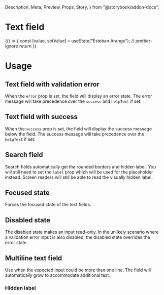   Description,
  Meta,
  Preview,
  Props,
  Story,
} from "@storybook/addon-docs";

<Meta component={TextField} title="Components / Forms / Text field" />

# Text field

<Description of={TextField} />

<Preview withToolbar>
  <Story name="Text field">
    {() => {
      const [value, setValue] = useState("Esteban Arango");
      // prettier-ignore
      return <TextField helpText="Help me out" label="Name" required value={value} onChange={setValue} />
    }}
  </Story>
</Preview>

<Props of={TextField} />

# Usage

## Text field with validation error

When the `error` prop is set, the field will display an error state. The error message
will take precedence over the `success` and `helpText` if set.

<Preview>
  <Story name="Text field with validation error">
    <TextField
      error="Name can't be empty"
      helpText="Help me out"
      label="Name" // not shown
      required // not shown
      success="Saved"
    />
  </Story>
</Preview>

## Text field with success

When the `success` prop is set, the field will display the success message below the
field. The success message will take precedence over the `helpText` if set.

<Preview>
  <Story name="Text field with success">
    <TextField
      helpText="Help me out"
      label="Name"
      success="Saved" // not shown
    />
  </Story>
</Preview>

## Search field

Search fields automatically get the rounded borders and hidden label. You will still need
to set the `label` prop which will be used for the placeholder instead. Screen readers
will still be able to read the visually hidden label.

<Preview>
  <Story name="Search field">
    <TextField label="Search" type="search" />
  </Story>
</Preview>

## Focused state

Forces the focused state of the text fields.

<Preview>
  <Story name="Focused">
    <Stack vertical>
      <TextField focused label="Name" />
      <TextField error="Bad news" focused label="Name" />
      <TextField focused label="Search" type="search" />
    </Stack>
  </Story>
</Preview>

## Disabled state

The disabled state makes an input read-only. In the unlikely scenario where a validation
error input is also disabled, the disabled state overrides the error state.

<Preview>
  <Story name="Disabled">
    <Stack distribution="equalSpacingAround" vertical>
      <TextField
        disabled
        focused
        label="Input with a value"
        value="Hello, world"
      />
      <TextField
        disabled
        error="Username can't be empty"
        focused
        helpText="Choose a unique username"
        label="Username (with error)"
      />
      <TextField disabled focused label="Search" type="search" />
    </Stack>
  </Story>
</Preview>

## Multiline text field

Use when the expected input could be more than one line. The field will automatically grow
to accommodate additional text.

<Preview>
  <Story name="Multiline">
    <Stack vertical>
      <TextField
        helpText="Be as detailed as possible"
        label="Default multiline"
        multiline
      />
      <TextField label="Multiline set to a number" multiline={3} />
      <TextField
        error="Enter a valid address"
        label="Error multiline"
        multiline
      />
      <TextField
        disabled
        label="Disabled multiline"
        multiline
        value={`The default rows attribute is set to 2
but this textarea has an initial value
which will resize itself to fit
all four rows`}
      />
    </Stack>
  </Story>
</Preview>

### Hidden label

<Preview>
  <Story name="Hidden label">
    <TextField label="Name" labelHidden />
  </Story>
</Preview>
